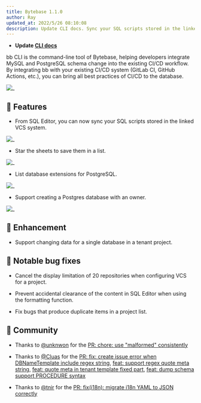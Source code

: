 ```yaml
---
title: Bytebase 1.1.0
author: Ray
updated_at: 2022/5/26 08:10:08
description: Update CLI docs. Sync your SQL scripts stored in the linked VCS system. Star the sheets to save them in a list. - List database extensions for PostgreSQL. Support creating a Postgres database with an owner. Support changing data for a single database in a tenant project.
---
```


- **Update [CLI docs](https://www.bytebase.com/docs/cli/overview)**

bb CLI is the command-line tool of Bytebase, helping developers integrate MySQL and PostgreSQL schema change into the existing CI/CD workflow. By integrating bb with your existing CI/CD system (GitLab CI, GitHub Actions, etc.), you can bring all best practices of CI/CD to the database.

![_](/content/changelog/1.1.0/cli.webp)

## 🚀 Features

- From SQL Editor, you can now sync your SQL scripts stored in the linked VCS system.

![_](/content/changelog/1.1.0/sync-sheet-from-vcs.webp)

- Star the sheets to save them in a list.

![_](/content/changelog/1.1.0/star-sheet.webp)

- List database extensions for PostgreSQL.

![_](/content/changelog/1.1.0/pg-extension.webp)

- Support creating a Postgres database with an owner.

![_](/content/changelog/1.1.0/create-pg-database-with-owner.webp)

## 🎄 Enhancement

- Support changing data for a single database in a tenant project.

## 🐞 Notable bug fixes

- Cancel the display limitation of 20 repositories when configuring VCS for a project.

- Prevent accidental clearance of the content in SQL Editor when using the formatting function.

- Fix bugs that produce duplicate items in a project list.

## 🎠 Community

- Thanks to [@unknwon](https://github.com/unknwon) for the [PR: chore: use "malformed" consistently](https://github.com/bytebase/bytebase/pull/1306)

- Thanks to [@Cluas](https://github.com/Cluas) for the [PR: fix: create issue error when DBNameTemplate include regex string](https://github.com/bytebase/bytebase/pull/1295), [feat: support regex quote meta string](https://github.com/bytebase/bytebase/pull/1290), [feat: quote meta in tenant template fixed part](https://github.com/bytebase/bytebase/pull/1282), [feat: dump schema support PROCEDURE syntax](https://github.com/bytebase/bytebase/pull/1291)

- Thanks to [@tnir](https://github.com/tnir) for the [PR: fix(i18n): migrate i18n YAML to JSON correctly](https://github.com/bytebase/bytebase/pull/1233)

<IncludeBlock url="/docs/get-started/install/install-upgrade"></IncludeBlock>
